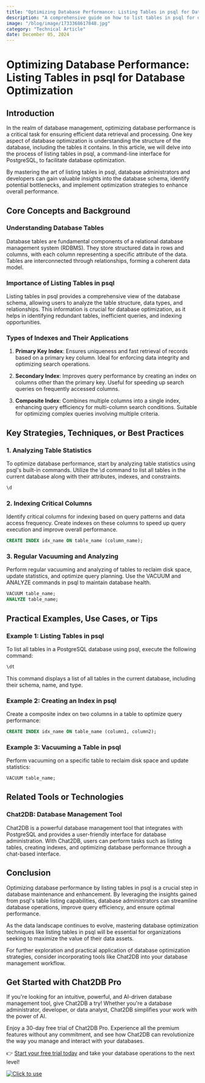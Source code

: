 ```yaml
---
title: "Optimizing Database Performance: Listing Tables in psql for Database Optimization"
description: "A comprehensive guide on how to list tables in psql for database optimization, covering key strategies, techniques, and practical examples."
image: "/blog/image/1733368617848.jpg"
category: "Technical Article"
date: December 05, 2024
---
```


# Optimizing Database Performance: Listing Tables in psql for Database Optimization

## Introduction

In the realm of database management, optimizing database performance is a critical task for ensuring efficient data retrieval and processing. One key aspect of database optimization is understanding the structure of the database, including the tables it contains. In this article, we will delve into the process of listing tables in psql, a command-line interface for PostgreSQL, to facilitate database optimization.

By mastering the art of listing tables in psql, database administrators and developers can gain valuable insights into the database schema, identify potential bottlenecks, and implement optimization strategies to enhance overall performance.

## Core Concepts and Background

### Understanding Database Tables

Database tables are fundamental components of a relational database management system (RDBMS). They store structured data in rows and columns, with each column representing a specific attribute of the data. Tables are interconnected through relationships, forming a coherent data model.

### Importance of Listing Tables in psql

Listing tables in psql provides a comprehensive view of the database schema, allowing users to analyze the table structure, data types, and relationships. This information is crucial for database optimization, as it helps in identifying redundant tables, inefficient queries, and indexing opportunities.

### Types of Indexes and Their Applications

1. **Primary Key Index**: Ensures uniqueness and fast retrieval of records based on a primary key column. Ideal for enforcing data integrity and optimizing search operations.

2. **Secondary Index**: Improves query performance by creating an index on columns other than the primary key. Useful for speeding up search queries on frequently accessed columns.

3. **Composite Index**: Combines multiple columns into a single index, enhancing query efficiency for multi-column search conditions. Suitable for optimizing complex queries involving multiple criteria.

## Key Strategies, Techniques, or Best Practices

### 1. Analyzing Table Statistics

To optimize database performance, start by analyzing table statistics using psql's built-in commands. Utilize the \d command to list all tables in the current database along with their attributes, indexes, and constraints.

```sql
\d
```

### 2. Indexing Critical Columns

Identify critical columns for indexing based on query patterns and data access frequency. Create indexes on these columns to speed up query execution and improve overall performance.

```sql
CREATE INDEX idx_name ON table_name (column_name);
```

### 3. Regular Vacuuming and Analyzing

Perform regular vacuuming and analyzing of tables to reclaim disk space, update statistics, and optimize query planning. Use the VACUUM and ANALYZE commands in psql to maintain database health.

```sql
VACUUM table_name;
ANALYZE table_name;
```

## Practical Examples, Use Cases, or Tips

### Example 1: Listing Tables in psql

To list all tables in a PostgreSQL database using psql, execute the following command:

```sql
\dt
```

This command displays a list of all tables in the current database, including their schema, name, and type.

### Example 2: Creating an Index in psql

Create a composite index on two columns in a table to optimize query performance:

```sql
CREATE INDEX idx_name ON table_name (column1, column2);
```

### Example 3: Vacuuming a Table in psql

Perform vacuuming on a specific table to reclaim disk space and update statistics:

```sql
VACUUM table_name;
```

## Related Tools or Technologies

### Chat2DB: Database Management Tool

Chat2DB is a powerful database management tool that integrates with PostgreSQL and provides a user-friendly interface for database administration. With Chat2DB, users can perform tasks such as listing tables, creating indexes, and optimizing database performance through a chat-based interface.

## Conclusion

Optimizing database performance by listing tables in psql is a crucial step in database maintenance and enhancement. By leveraging the insights gained from psql's table listing capabilities, database administrators can streamline database operations, improve query efficiency, and ensure optimal performance.

As the data landscape continues to evolve, mastering database optimization techniques like listing tables in psql will be essential for organizations seeking to maximize the value of their data assets.

For further exploration and practical application of database optimization strategies, consider incorporating tools like Chat2DB into your database management workflow.


## Get Started with Chat2DB Pro

If you're looking for an intuitive, powerful, and AI-driven database management tool, give Chat2DB a try! Whether you're a database administrator, developer, or data analyst, Chat2DB simplifies your work with the power of AI.

Enjoy a 30-day free trial of Chat2DB Pro. Experience all the premium features without any commitment, and see how Chat2DB can revolutionize the way you manage and interact with your databases.

👉 [Start your free trial today](https://chat2db.ai/pricing) and take your database operations to the next level!


[![Click to use](/image/blog/bg/chat2db.jpg)](https://chat2db.ai)
